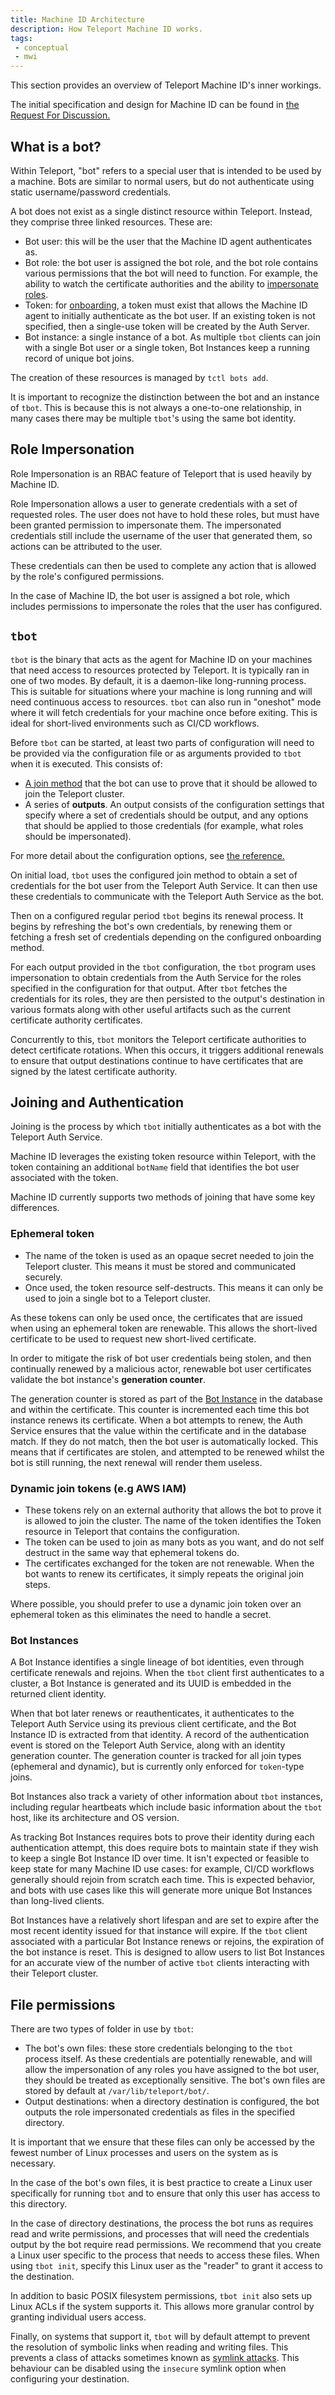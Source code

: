 ```yaml
---
title: Machine ID Architecture
description: How Teleport Machine ID works.
tags:
 - conceptual
 - mwi
---
```


This section provides an overview of Teleport Machine ID's inner workings.

The initial specification and design for Machine ID can be found in
[the Request For Discussion.](https://github.com/gravitational/teleport/blob/master/rfd/0064-bot-for-cert-renewals.md)

## What is a bot?

Within Teleport, "bot" refers to a special user that is intended to be used by
a machine. Bots are similar to normal users, but do not authenticate using
static username/password credentials.

A bot does not exist as a single distinct resource within Teleport. Instead,
they comprise three linked resources. These are:

- Bot user: this will be the user that the Machine ID agent authenticates as.
- Bot role: the bot user is assigned the bot role, and the bot role contains
  various permissions that the bot will need to function. For example, the
  ability to watch the certificate authorities and the ability to
  [impersonate roles](#role-impersonation).
- Token: for [onboarding](#joining-and-authentication), a token must exist that
  allows the Machine ID agent to initially authenticate as the bot user. If an
  existing token is not specified, then a single-use token will be created by
  the Auth Server.
- Bot instance: a single instance of a bot. As multiple `tbot` clients can join
  with a single Bot user or a single token, Bot Instances keep a running record
  of unique bot joins.

The creation of these resources is managed by `tctl bots add`.

It is important to recognize the distinction between the bot and an instance
of `tbot`. This is because this is not always a one-to-one relationship, in
many cases there may be multiple `tbot`'s using the same bot identity.

## Role Impersonation

Role Impersonation is an RBAC feature of Teleport that is used heavily by
Machine ID.

Role Impersonation allows a user to generate credentials with a set of requested
roles. The user does not have to hold these roles, but must have been granted
permission to impersonate them. The impersonated credentials still include
the username of the user that generated them, so actions can be attributed to
the user.

These credentials can then be used to complete any action that is allowed by the
role's configured permissions.

In the case of Machine ID, the bot user is assigned a bot role, which includes
permissions to impersonate the roles that the user has configured.

## `tbot`

`tbot` is the binary that acts as the agent for Machine ID on your machines that
need access to resources protected by Teleport. It is typically ran in one of
two modes. By default, it is a daemon-like long-running process. This is
suitable for situations where your machine is long running and will need
continuous access to resources. `tbot` can also run in "oneshot" mode where it
will fetch credentials for your machine once before exiting. This is ideal for
short-lived environments such as CI/CD workflows.

Before `tbot` can be started, at least two parts of configuration will need to
be provided via the configuration file or as arguments provided to `tbot` when
it is executed. This consists of:

- [A join method](#joining-and-authentication) that the bot can use to prove
  that it should be allowed to join the Teleport cluster.
- A series of **outputs**. An output consists of the configuration settings that
  specify where a set of credentials should be output, and any options that
  should be applied to those credentials (for example, what roles should be
  impersonated).

For more detail about the configuration options, see
[the reference.](../machine-id/machine-id.mdx)

On initial load, `tbot` uses the configured join method to obtain a set of
credentials for the bot user from the Teleport Auth Service. It can then use
these credentials to communicate with the Teleport Auth Service as the bot.

Then on a configured regular period `tbot` begins its renewal process. It begins
by refreshing the bot's own credentials, by renewing them or fetching a fresh
set of credentials depending on the configured onboarding method.

For each output provided in the `tbot` configuration, the `tbot` program uses
impersonation to obtain credentials from the Auth Service for the roles
specified in the configuration for that output. After `tbot` fetches the
credentials for its roles, they are then persisted to the output's destination
in various formats along with other useful artifacts such as the current
certificate authority certificates.

Concurrently to this, `tbot` monitors the Teleport certificate authorities to
detect certificate rotations. When this occurs, it triggers additional renewals
to ensure that output destinations continue to have certificates that are signed
by the latest certificate authority.

## Joining and Authentication

Joining is the process by which `tbot` initially authenticates as a bot with the
Teleport Auth Service.

Machine ID leverages the existing token resource within Teleport, with the
token containing an additional `botName` field that identifies the bot user
associated with the token.

Machine ID currently supports two methods of joining that have some key
differences.

### Ephemeral token

- The name of the token is used as an opaque secret needed to join the Teleport
  cluster. This means it must be stored and communicated securely.
- Once used, the token resource self-destructs. This means it can only be used
  to join a single bot to a Teleport cluster.

As these tokens can only be used once, the certificates that are issued when
using an ephemeral token are renewable. This allows the short-lived certificate
to be used to request new short-lived certificate.

In order to mitigate the risk of bot user credentials being stolen, and then
continually renewed by a malicious actor, renewable bot user certificates
validate the bot instance's **generation counter**.

The generation counter is stored as part of the [Bot Instance](#bot-instances)
in the database and within the certificate. This counter is incremented each
time this bot instance renews its certificate. When a bot attempts to renew, the
Auth Service ensures that the value within the certificate and in the database
match. If they do not match, then the bot user is automatically locked. This
means that if certificates are stolen, and attempted to be renewed whilst the
bot is still running, the next renewal will render them useless.

### Dynamic join tokens (e.g AWS IAM)

- These tokens rely on an external authority that allows the bot to prove it is
  allowed to join the cluster. The name of the token identifies the Token
  resource in Teleport that contains the configuration.
- The token can be used to join as many bots as you want, and do not self
  destruct in the same way that ephemeral tokens do.
- The certificates exchanged for the token are not renewable. When the bot wants
  to renew its certificates, it simply repeats the original join steps.

Where possible, you should prefer to use a dynamic join token over an ephemeral
token as this eliminates the need to handle a secret.

### Bot Instances

A Bot Instance identifies a single lineage of bot identities, even through
certificate renewals and rejoins. When the `tbot` client first authenticates to
a cluster, a Bot Instance is generated and its UUID is embedded in the returned
client identity.

When that bot later renews or reauthenticates, it authenticates to the Teleport
Auth Service using its previous client certificate, and the Bot Instance ID is
extracted from that identity. A record of the authentication event is stored on
the Teleport Auth Service, along with an identity generation counter. The
generation counter is tracked for all join types (ephemeral and dynamic),
but is currently only enforced for `token`-type joins.

Bot Instances also track a variety of other information about `tbot` instances,
including regular heartbeats which include basic information about the `tbot`
host, like its architecture and OS version.

As tracking Bot Instances requires bots to prove their identity during each
authentication attempt, this does require bots to maintain state if they wish
to keep a single Bot Instance ID over time. It isn't expected or feasible to
keep state for many Machine ID use cases: for example, CI/CD workflows generally
should rejoin from scratch each time. This is expected behavior, and bots with
use cases like this will generate more unique Bot Instances than long-lived
clients.

Bot Instances have a relatively short lifespan and are set to expire after the
most recent identity issued for that instance will expire. If the `tbot` client
associated with a particular Bot Instance renews or rejoins, the expiration of
the bot instance is reset. This is designed to allow users to list Bot Instances
for an accurate view of the number of active `tbot` clients interacting with
their Teleport cluster.

## File permissions

There are two types of folder in use by `tbot`:

- The bot's own files: these store credentials belonging to the `tbot` process
  itself. As these credentials are potentially renewable, and will allow the
  impersonation of any roles you have assigned to the bot user, they should be
  treated as exceptionally sensitive. The bot's own files are stored by default at
  `/var/lib/teleport/bot/`.
- Output destinations: when a directory destination is configured, the bot
  outputs the role impersonated credentials as files in the specified directory.

It is important that we ensure that these files can only be accessed by the
fewest number of Linux processes and users on the system as is necessary.

In the case of the bot's own files, it is best practice to create a Linux user
specifically for running `tbot` and to ensure that only this user has access
to this directory.

In the case of directory destinations, the process the bot runs as requires read
and write permissions, and processes that will need the credentials output by
the bot require read permissions. We recommend that you create a Linux user
specific to the process that needs to access these files. When using
`tbot init`, specify this Linux user as the "reader" to grant it access to the
destination.

In addition to basic POSIX filesystem permissions, `tbot init` also sets up
Linux ACLs if the system supports it. This allows more granular control by
granting individual users access.

Finally, on systems that support it, `tbot` will by default attempt to prevent
the resolution of symbolic links when reading and writing files. This prevents a
class of attacks sometimes known as
[symlink attacks](https://capec.mitre.org/data/definitions/132.html). This
behaviour can be disabled using the `insecure` symlink option when configuring
your destination.
